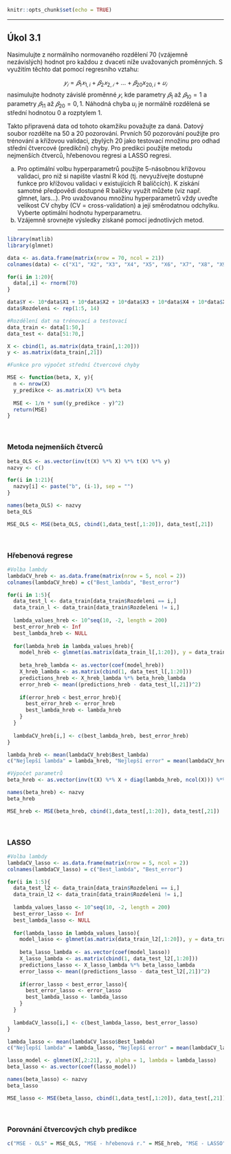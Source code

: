 
```r
knitr::opts_chunk$set(echo = TRUE)
```

<hr>
## Úkol 3.1
Nasimulujte z normálního normovaného rozdělení 70 (vzájemně nezávislých) hodnot pro
každou z dvaceti níže uvažovaných proměnných. S využitím těchto dat pomocí regresního
vztahu:

$$𝑦_𝑖 = 𝛽_1 𝑥_{1,i} + 𝛽_2 𝑥_{2,𝑖} + ... + 𝛽_{20} x_{20,i} + 𝑢_𝑖$$
nasimulujte hodnoty závislé proměnné $𝑦$, kde parametry $𝛽_1$ až $𝛽_{10} = 1$ a parametry $𝛽_{11}$ až $𝛽_{20} = 0,1$. Náhodná chyba $u_i$ je normálně rozdělená se střední hodnotou 0 a rozptylem 1.

Takto připravená data od tohoto okamžiku považujte za daná.
Datový soubor rozdělte na 50 a 20 pozorování. Prvních 50 pozorování použijte pro
trénování a křížovou validaci, zbylých 20 jako testovací množinu pro odhad střední
čtvercové (predikční) chyby. Pro predikci použijte metodu nejmenších čtverců, hřebenovou
regresi a LASSO regresi.

a. Pro optimální volbu hyperparametrů použijte 5-násobnou křížovou validaci, pro niž
si napište vlastní R kód (tj. nevyužívejte dostupné funkce pro křížovou validaci
v existujících R balíčcích). K získání samotné předpovědi dostupné R balíčky využít
můžete (viz např. glmnet, lars…). Pro uvažovanou množinu hyperparametrů vždy uveďte
velikost CV chyby (CV = cross-validation) a její směrodatnou odchylku. Vyberte
optimální hodnotu hyperparametru.
b. Vzájemně srovnejte výsledky získané pomocí jednotlivých metod.
<hr>

```r
library(matlib)
library(glmnet)
```


```r
data <- as.data.frame(matrix(nrow = 70, ncol = 21))
colnames(data) <- c("X1", "X2", "X3", "X4", "X5", "X6", "X7", "X8", "X9", "X10", "X11", "X12", "X13", "X14", "X15", "X16", "X17", "X18", "X19", "X20", "Y")

for(i in 1:20){
  data[,i] <- rnorm(70)
}

data$Y <- 10*data$X1 + 10*data$X2 + 10*data$X3 + 10*data$X4 + 10*data$X5 + 10*data$X6 + 10*data$X7 + 10*data$X8 + 10*data$X9 + 10*data$X10 + 0.1*data$X11 + 0.1*data$X12 + 0.1*data$X13 + 0.1*data$X14 + 0.1*data$X15 + 0.1*data$X16 + 0.1*data$X17 + 0.1*data$X18 + 0.1*data$X19 + 0.1*data$X20 + rnorm(1)
data$Rozdeleni <- rep(1:5, 14)
```

```r
#Rozdělení dat na trénovací a testovací
data_train <- data[1:50,]
data_test <- data[51:70,]

X <- cbind(1, as.matrix(data_train[,1:20]))
y <- as.matrix(data_train[,21])
```

```r
#Funkce pro výpočet střední čtvercové chyby

MSE <- function(beta, X, y){
  n <- nrow(X)
  y_predikce <- as.matrix(X) %*% beta
 
  MSE <- 1/n * sum((y_predikce - y)^2)
  return(MSE)
}
```


<br>

### Metoda nejmenších čtverců


```r
beta_OLS <- as.vector(inv(t(X) %*% X) %*% t(X) %*% y)
nazvy <- c()

for(i in 1:21){
  nazvy[i] <- paste("b", (i-1), sep = "")
}

names(beta_OLS) <- nazvy
beta_OLS
```

```r
MSE_OLS <- MSE(beta_OLS, cbind(1,data_test[,1:20]), data_test[,21])
```


<br>

### Hřebenová regrese


```r
#Volba lambdy
lambdaCV_hreb <- as.data.frame(matrix(nrow = 5, ncol = 2))
colnames(lambdaCV_hreb) = c("Best_lambda", "Best_error")

for(i in 1:5){
  data_test_l <- data_train[data_train$Rozdeleni == i,]
  data_train_l <- data_train[data_train$Rozdeleni != i,]
  
  lambda_values_hreb <- 10^seq(10, -2, length = 200)
  best_error_hreb <- Inf
  best_lambda_hreb <- NULL
  
  for(lambda_hreb in lambda_values_hreb){
    model_hreb <- glmnet(as.matrix(data_train_l[,1:20]), y = data_train_l[,21], aplha = 0, lambda = lambda_hreb)
    
    beta_hreb_lambda <- as.vector(coef(model_hreb))
    X_hreb_lambda <- as.matrix(cbind(1, data_test_l[,1:20]))
    predictions_hreb <- X_hreb_lambda %*% beta_hreb_lambda
    error_hreb <- mean((predictions_hreb - data_test_l[,21])^2)
    
    if(error_hreb < best_error_hreb){
      best_error_hreb <- error_hreb
      best_lambda_hreb <- lambda_hreb
    }
  }
  
  lambdaCV_hreb[i,] <- c(best_lambda_hreb, best_error_hreb)
}

lambda_hreb <- mean(lambdaCV_hreb$Best_lambda)
c("Nejlepší lambda" = lambda_hreb, "Nejlepší error" = mean(lambdaCV_hreb$Best_error))
```


```r
#Výpočet parametrů
beta_hreb <- as.vector(inv(t(X) %*% X + diag(lambda_hreb, ncol(X))) %*% t(X) %*% y)

names(beta_hreb) <- nazvy
beta_hreb
```

```r
MSE_hreb <- MSE(beta_hreb, cbind(1,data_test[,1:20]), data_test[,21])
```
<br>

### LASSO

```r
#Volba lambdy
lambdaCV_lasso <- as.data.frame(matrix(nrow = 5, ncol = 2))
colnames(lambdaCV_lasso) = c("Best_lambda", "Best_error")

for(i in 1:5){
  data_test_l2 <- data_train[data_train$Rozdeleni == i,]
  data_train_l2 <- data_train[data_train$Rozdeleni != i,]
  
  lambda_values_lasso <- 10^seq(10, -2, length = 200)
  best_error_lasso <- Inf
  best_lambda_lasso <- NULL
  
  for(lambda_lasso in lambda_values_lasso){
    model_lasso <- glmnet(as.matrix(data_train_l2[,1:20]), y = data_train_l2[,21], aplha = 1, lambda = lambda_lasso)
    
    beta_lasso_lambda <- as.vector(coef(model_lasso))
    X_lasso_lambda <- as.matrix(cbind(1, data_test_l2[,1:20]))
    predictions_lasso <- X_lasso_lambda %*% beta_lasso_lambda
    error_lasso <- mean((predictions_lasso - data_test_l2[,21])^2)
    
    if(error_lasso < best_error_lasso){
      best_error_lasso <- error_lasso
      best_lambda_lasso <- lambda_lasso
    }
  }
  
  lambdaCV_lasso[i,] <- c(best_lambda_lasso, best_error_lasso)
}

lambda_lasso <- mean(lambdaCV_lasso$Best_lambda)
c("Nejlepší lambda" = lambda_lasso, "Nejlepší error" = mean(lambdaCV_lasso$Best_error))
```

```r
lasso_model <- glmnet(X[,2:21], y, alpha = 1, lambda = lambda_lasso)
beta_lasso <- as.vector(coef(lasso_model))

names(beta_lasso) <- nazvy
beta_lasso
```

```r
MSE_lasso <- MSE(beta_lasso, cbind(1,data_test[,1:20]), data_test[,21])
```
<br>

### Porovnání čtvercových chyb predikce

```r
c("MSE - OLS" = MSE_OLS, "MSE - hřebenová r." = MSE_hreb, "MSE - LASSO" = MSE_lasso)
```






